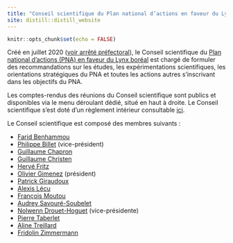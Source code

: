 ```yaml
---
title: "Conseil scientifique du Plan national d’actions en faveur du Lynx boréal"
site: distill::distill_website
---
```


```r
knitr::opts_chunk$set(echo = FALSE)
```

Créé en juillet 2020 ([voir arrêté préfectoral](https://github.com/oliviergimenez/CSPNAlynx/blob/master/documents/arr%C3%AAt%C3%A9_pr%C3%A9fectoral.pdfpdf)), le Conseil scientifique du [Plan national d’actions (PNA) en faveur du Lynx boréal](http://www.bourgogne-franche-comte.developpement-durable.gouv.fr/plan-national-d-actions-en-faveur-du-lynx-a8019.html) est chargé de formuler des recommandations sur les études, les expérimentations scientifiques, les orientations stratégiques du PNA et toutes les actions autres s'inscrivant dans les objectifs du PNA. 

Les comptes-rendus des réunions du Conseil scientifique sont publics et disponibles via le menu déroulant dédié, situé en haut à droite. Le Conseil scientifique s'est doté d'un règlement intérieur consultable [ici](https://github.com/oliviergimenez/CSPNAlynx/blob/master/documents/r%C3%A8glement_int%C3%A9rieur_avril2021.pdfdf). 

Le Conseil scientifique est composé des membres suivants :

+ [Farid Benhammou](https://ruralites.labo.univ-poitiers.fr/membres/farid-benhammou/) 
+ [Philippe Billet](https://www.univ-lyon3.fr/billet-philippe) (vice-président)  
+ [Guillaume Chapron](https://www.guillaumechapron.info/)  
+ [Guillaume Christen](https://sage.unistra.fr/membres/post-doctorants/christen-guillaume/)
+ [Hervé Fritz](https://scholar.google.com/citations?user=86MFanQAAAAJ&hl=fr)  
+ [Olivier Gimenez](https://oliviergimenez.github.io/) (président)  
+ [Patrick Giraudoux](https://chrono-environnement.univ-fcomte.fr/spip.php?page=perso&nom=GIRAUDOUX&prenom=Patrick)  
+ [Alexis Lécu](https://scholar.google.fr/scholar?hl=fr&as_sdt=0%2C5&q=Alexis+L%C3%A9cu&btnG=)  
+ [François Moutou](https://scholar.google.fr/scholar?hl=fr&as_sdt=0%2C5&as_ylo=2021&q=Fran%C3%A7ois+Moutou&btnG=)  
+ [Audrey Savouré-Soubelet](https://scholar.google.fr/scholar?hl=fr&as_sdt=0%2C5&as_ylo=2021&q=Audrey+Savour%C3%A9-Soubelet&btnG=)  
+ [Nolwenn Drouet-Hoguet](https://scholar.google.fr/citations?user=UX8u7wMAAAAJ&hl=fr) (vice-présidente)  
+ [Pierre Taberlet](https://scholar.google.com/citations?user=dW64iDkAAAAJ&hl=fr)  
+ [Aline Treillard](https://scholar.google.fr/scholar?hl=fr&as_sdt=0%2C5&q=Aline+Treillard&btnG=)  
+ [Fridolin Zimmermann](https://www.kora.ch/index.php?id=232&L=2)  

